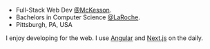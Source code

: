 - Full-Stack Web Dev [@McKesson][mckesson].
- Bachelors in Computer Science [@LaRoche][laroche].
- Pittsburgh, PA, USA

I enjoy developing for the web. I use [Angular][angular] and [Next.js][nextjs]
on the daily.

[mckesson]: https://www.mckesson.com/
[laroche]:
  https://www.laroche.edu/Academics/Areas_of_Study/Computer_Science/Degrees_and_Requirements/?pid=16
[angular]: https://angular.io/
[nextjs]: https://nextjs.org/
